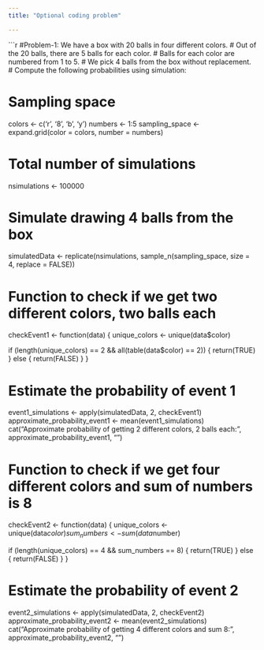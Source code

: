 ```yaml
---
title: "Optional coding problem"

---
```


```r
#Problem-1: We have a box with 20 balls in four different colors.
# Out of the 20 balls, there are 5 balls for each color.
# Balls for each color are numbered from 1 to 5.
# We pick 4 balls from the box without replacement.
# Compute the following probabilities using simulation:

# Sampling space
colors <- c('r', '8', 'b', 'y')
numbers <- 1:5
sampling_space <- expand.grid(color = colors, number = numbers)

# Total number of simulations
nsimulations <- 100000

# Simulate drawing 4 balls from the box
simulatedData <- replicate(nsimulations, sample_n(sampling_space, size = 4, replace = FALSE))

# Function to check if we get two different colors, two balls each
checkEvent1 <- function(data) {
  unique_colors <- unique(data$color)
  
  if (length(unique_colors) == 2 && all(table(data$color) == 2)) {
    return(TRUE)
  } else {
    return(FALSE)
  }
}

# Estimate the probability of event 1
event1_simulations <- apply(simulatedData, 2, checkEvent1)
approximate_probability_event1 <- mean(event1_simulations)
cat("Approximate probability of getting 2 different colors, 2 balls each:", approximate_probability_event1, "\n")

# Function to check if we get four different colors and sum of numbers is 8
checkEvent2 <- function(data) {
  unique_colors <- unique(data$color)
  sum_numbers <- sum(data$number)
  
  if (length(unique_colors) == 4 && sum_numbers == 8) {
    return(TRUE)
  } else {
    return(FALSE)
  }
}

# Estimate the probability of event 2
event2_simulations <- apply(simulatedData, 2, checkEvent2)
approximate_probability_event2 <- mean(event2_simulations)
cat("Approximate probability of getting 4 different colors and sum 8:", approximate_probability_event2, "\n")
